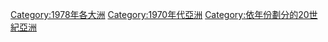 {{Commonscat|1978 in Asia}}
{{Catmore}}
{{Year by category
|m=1
|c=9
|d=7
|y=8
|cat=亚洲
|sortkey=Asia
|parent=依年份劃分的20世紀亞洲
|subcat=1970年代亞洲
}}
{{Commonscat|1978 in Asia}}
[[Category:1978年各大洲|Category:1978年各大洲]]
[[Category:1970年代亞洲|Category:1970年代亞洲]]
[[Category:依年份劃分的20世紀亞洲|Category:依年份劃分的20世紀亞洲]]
